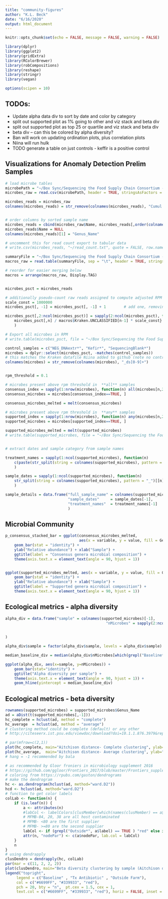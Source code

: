 ```yaml
---
title: "community-figures"
author: "K.L. Beck"
date: "6/16/2020"
output: html_document
---
```


```r

knitr::opts_chunk$set(echo = FALSE, message = FALSE, warning = FALSE)

library(dplyr)
library(ggplot2)
library(gridExtra)
library(RColorBrewer)
library(robCompositions)
library(reshape)
library(stringr)
library(vegan)

options(scipen = 10)
```

## TODOs:
- Update alpha data div to sort by date and color by category
- split out supported plot as 1% going to other and viz stack and beta div
- split out supported plot as top 25 or quartile and viz stack and beta div
- beta div -- can this be colored by alpha diversity?
- Ban will work on updating ordination plots, plus correlation plots
- Niina will run hulk
- TODO generate a table on just controls - keffir is a positive control


## Visualizations for Anomaly Detection Prelim Samples

```r

# load microbe tables
microbePath = "~/Box Sync/Sequencing the Food Supply Chain Consortium - Cornell + Penn Project/Shared-Data/Milk66samples_NewFiltering_microbe_genus_DS10828562.txt"
microbes_raw = read.csv(microbePath, header = TRUE, stringsAsFactors = FALSE, sep = "\t")

microbes_reads = microbes_raw
colnames(microbes_reads) = str_remove(colnames(microbes_reads), "Cumul.reads_dt")


# order columns by sorted sample name
microbes_reads = cbind(microbes_raw$Name, microbes_reads[,order(colnames(microbes_reads))])
microbes_reads$Name = NULL
colnames(microbes_reads)[1] = "Genus_Name"

# uncomment this for read count export to tabular data
# write.csv(microbes_reads, "~/read_count.txt", quote = FALSE, row.names = FALSE)

```

```r

summaryFile = "~/Box Sync/Sequencing the Food Supply Chain Consortium - Cornell + Penn Project/Shared-Data/Milk66samples_NewFiltering_ReadCounts_forRPM.txt"
macros_raw = read.table(summaryFile, sep = "\t", header = TRUE, stringsAsFactors = FALSE)

# reorder for easier merging below
macros = arrange(macros_raw, Display.TAG)


microbes_psct = microbes_reads

# additionally pseudo-count raw reads assigned to compute adjusted RPM
scale_const = 1000000
microbes_psct[, -1] = microbes_psct[, -1] + 1        # add one, removing all zeros

microbes_psct[,2:ncol(microbes_psct)] = sapply(2:ncol(microbes_psct), function(n) {
	microbes_psct[,n] / macros$Kraken.UNCLASSIFIED[n-1] * scale_const}
	)

# Export all microbes in RPM
# write.table(microbes_psct, file = "~/Box Sync/Sequencing the Food Supply Chain Consortium - Cornell + Penn Project/Shared-Data/milk-all-samples-new-filtering-RPM-all-microbes_from_DS10828562.txt", sep = "\t", quote = FALSE, row.names = FALSE)

```

```r

control_samples = c("NEG_DNAextr*", "Kefir*", "SequencingBlank*")
microbes = dplyr::select(microbes_psct, -matches(control_samples)) 
# this matches the Kraken datafile Niina added to github (note no control, keffir, etc)
colnames(microbes) = str_remove(colnames(microbes), "_ds[0-9]+")


rpm_threshold = 0.1

# microbes present above rpm threshold in  **all** samples
consensus_index = sapply(1:nrow(microbes), function(n) all(microbes[n,2:ncol(microbes)] > rpm_threshold))
consensus_microbes = microbes[consensus_index==TRUE, ]

consensus_microbes_melted = melt(consensus_microbes)

# microbes present above rpm threshold in  **any** samples
supported_index = sapply(1:nrow(microbes), function(n) any(microbes[n,2:ncol(microbes)] > rpm_threshold))
supported_microbes = microbes[supported_index==TRUE, ]

supported_microbes_melted = melt(supported_microbes)
# write.table(supported_microbes, file = "~/Box Sync/Sequencing the Food Supply Chain Consortium - Cornell + Penn Project/Shared-Data/milk-real-samples-new-filtering-RPM-supported-microbes-only_from_DS10828562.txt", sep = "\t", quote = FALSE, row.names = FALSE)

```

```r

```


```r
# extract dates and sample category from sample names

treatment_names = sapply(1:ncol(supported_microbes), function(n) 
	c(paste(str_split(string = colnames(supported_microbes), pattern = "_")[[n]][1:2], collapse = "_"))
	)

sample_dates = sapply(1:ncol(supported_microbes), function(n) 
	str_split(string = colnames(supported_microbes), pattern = "_")[[n]][3]
	)

sample_details = data.frame("full_sample_name" = colnames(supported_microbes)[-1],
							"sample_dates"     = sample_dates[-1],
							"treatment_names"  = treatment_names[-1]
							)

```




## Microbial Community
```r

p_consensus_stacked_bar = ggplot(consensus_microbes_melted, 
								 aes(x = variable, y = value, fill = Genus_Name)) +
	geom_bar(stat = "identity") + 
	ylab("Relative abundance") + xlab("Sample") +
	ggtitle(label = "Consensus genera microbial composition") +
	theme(axis.text.x = element_text(angle = 90, hjust = 1))


ggplot(supported_microbes_melted, aes(x = variable, y = value, fill = Genus_Name)) +
	geom_bar(stat = "identity") + 
	ylab("Relative abundance") + xlab("Sample") +
	ggtitle(label = "Supported genera microbial composition") +
	theme(axis.text.x = element_text(angle = 90, hjust = 1))
```

## Ecological metrics - alpha diversity
```r

alpha_div = data.frame("sample" = colnames(supported_microbes)[-1],
											 "nMicrobes" = sapply(2:ncol(supported_microbes), 
			 																function(x) 
																				sum(supported_microbes[ , x] >= rpm_threshold))
)

alpha_div$sample = factor(alpha_div$sample, levels = alpha_div$sample)

median_baseline_div = median(alpha_div$nMicrobes[which(grepl("Baseline*", alpha_div$sample))])

ggplot(alpha_div, aes(x=sample, y=nMicrobes)) +
	geom_bar(stat="identity") +
	ggtitle("Alpha diversity per sample") +
	theme(axis.text.x = element_text(angle = 90, hjust = 1)) +
	geom_hline(yintercept = median_baseline_div)


```

## Ecological metrics - beta diversity

```r
rownames(supported_microbes) = supported_microbes$Genus_Name
ad = aDist(t(supported_microbes[,-1]))
hc_complete = hclust(ad, method = "complete")
hc_average  = hclust(ad, method = "average")
# clustering method could be complete (default) or any other 
# http://citeseerx.ist.psu.edu/viewdoc/download?doi=10.1.1.876.3979&rep=rep1&type=pdf

# par(mfrow=c(2,1))
plot(hc_complete, main="Aitchison distance- Complete clustering", ylab="Distance", xlab="Sample Identifier", hang = -1)
plot(hc_average,  main="Aitchison distance- Average clustering", ylab="Distance", xlab="Sample Identifier", hang = -1)
# hang = -1 recommended by bala

# as recommended by Gloor froniers in microbiology supplement 2016
# https://github.com/ggloor/Frontiers_2017/blob/master/Frontiers_supplement.Rmd
# coloring from https://rpubs.com/gaston/dendrograms
# make the dendrogram
hc <- as.dendrogram(hclust(ad, method="ward.D2"))
hcd <- hclust(ad, method="ward.D2")
# function to get color labels
colLab <- function(n) {
    if (is.leaf(n)) {
        a <- attributes(n)
        #labCol <- labelColors[clusMember[which(names(clusMember) == a$label)]]
        # MFMB-04, 20, 38 are all host contaminated
        # MFMB- <80 are the first supplier
        # MFMB- >=80 are the second supplier
        labCol <- if (grepl("Outside*", a$label) == TRUE ) "red" else if (grepl("TxAntibiotic", a$label) == TRUE ) "#339933" else "#6699FF"
        attr(n, "nodePar") <- c(a$nodePar, lab.col = labCol)
    }
    n
}
# using dendrapply
clusDendro = dendrapply(hc, colLab)
par(mar = c(11, 2, 2, 2))
plot(clusDendro, main="Beta diversity clustering by sample (Aitchison distance)", ylab="Aitchison distance")
legend("topright", 
     legend = c("Baseline" , "Tx Antibiotic" , "Outside Farm"), 
     col = c("#6699FF", "#339933", "red"), 
     pch = 20, bty = "n",  pt.cex = 1.5, cex = 1, 
     text.col = c("#6699FF", "#339933", "red"), horiz = FALSE, inset = c(0.05, 0.03))
```
